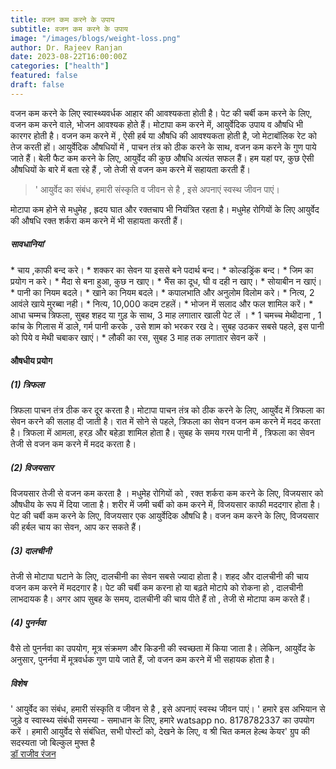 ```yaml
---
title: वजन कम करने के उपाय 
subtitle: वजन कम करने के उपाय 
image: "/images/blogs/weight-loss.png"
author: Dr. Rajeev Ranjan
date: 2023-08-22T16:00:00Z
categories: ["health"]
featured: false
draft: false
---
```


वजन कम करने के लिए स्वास्थ्यवर्धक आहार  की आवश्यकता होती है। पेट की चर्बी कम करने के लिए,  वजन कम करने वाले,  भोजन आवश्यक होते हैं। मोटापा कम करने में,  आयुर्वेदिक उपाय व औषधि भी कारगर होती है। वजन कम करने में , ऐसी हर्ब या औषधि की आवश्यकता होती है, जो मेटाबॉलिक रेट को तेज करती हों। आयुर्वेदिक औषधियों में , पाचन तंत्र को ठीक करने के साथ,  वजन कम करने के गुण पाये जाते हैं। बेली फैट कम करने के लिए,  आयुर्वेद की कुछ औषधि  अत्यंत सफल हैं। हम यहां पर,  कुछ ऐसी औषधियों के बारे में बता रहे हैं , जो तेजी से वजन कम करने में सहायता करती हैं।
<Blockquote name="डॉ राजीव रंजन">
  ' आयुर्वेद का संबंध, हमारी संस्कृति व जीवन से है , इसे अपनाएं स्वस्थ जीवन पाएं।
</Blockquote>

मोटापा कम होने से मधुमेह , ह्रदय घात और रक्तचाप भी नियंत्रित रहता है। मधुमेह रोगियों के लिए आयुर्वेद की औषधि रक्त शर्करा कम करने में भी सहायता करती हैं। 
<h5>सावधानियां</h5>
* चाय ,काफी बन्द करे।
* शक्कर का सेवन या इससे बने पदार्थ बन्द।
* कोल्डड्रिंक बन्द।
* जिम का प्रयोग न करे।
* मैदा से बना हुआ,  कुछ न खाए।
* भैंस का दूध,  घी व दही न खाए।
* सोयाबीन न खाएं।
* पानी का नियम बदले।
* खाने का नियम बदले।
* कपालभाति और अनुलोम विलोम करे।
* नित्य, 2 आवंले खाये मुरब्बा नही।
* नित्य, 10,000 कदम टहलें।
* भोजन में सलाद और फल शामिल करें।
* आधा चम्मच त्रिफला,  सुबह शहद या गुड़ के साथ,  3 माह लगातार खाली पेट लें ।
* 1 चमच्च मेथीदाना , 1 कांच के गिलास में डाले, गर्म पानी करके , उसे शाम को भरकर रख दे। सुबह उठकर सबसे पहले,  इस पानी को पिये व मेथी चबाकर खाएं।
* लौकी का रस,  सुबह 3 माह तक लगातार सेवन करें ।

<h4>औषधीय प्रयोग</h4>

<h5>(1) त्रिफला</h5> 
      त्रिफला पाचन तंत्र ठीक कर दूर करता है। मोटापा 
पाचन तंत्र को ठीक करने के लिए, आयुर्वेद में त्रिफला का सेवन करने की सलाह दी जाती है। रात में सोने से पहले,  त्रिफला का सेवन वजन कम करने में मदद करता है। त्रिफला में आमला, हरड़ और बहेडा़ शामिल होता है। सुबह के समय गरम पानी में , त्रिफला का सेवन तेजी से वजन कम करने में मदद करता है।

<h5>(2) विजयसार</h5>
       विजयसार तेजी से वजन कम करता है ।
मधुमेह रोगियों को , रक्त शर्करा कम करने के लिए,  विजयसार को औषधीय के रूप में दिया जाता है। शरीर में जमी चर्बी को कम करने में,  विजयसार काफी मददगार होता है। पेट की चर्बी कम करने के लिए, विजयसार एक आयुर्वेदिक औषधि है। वजन कम करने के लिए,  विजयसार की हर्बल चाय का सेवन, आप कर सकते हैं।

<h5>(3) दालचीनी</h5> 
      तेजी से मोटापा घटाने के लिए,  दालचीनी का सेवन सबसे ज्यादा होता है। शहद और दालचीनी की चाय वजन कम करने में मददगार है। पेट की चर्बी कम करना हो या बढ़ते मोटापे को रोकना हो , दालचीनी लाभदायक है। अगर आप सुबह के समय, दालचीनी की चाय पीते हैं तो , तेजी से मोटापा कम करते हैं।

 <h5>(4) पुनर्नवा</h5>
     वैसे तो पुनर्नवा का उपयोग,  मूत्र संक्रमण और किडनी की स्वच्छता में किया जाता है। लेकिन, आयुर्वेद के अनुसार, पुनर्नवा में मूत्रवर्धक गुण पाये जाते हैं, जो वजन कम करने में भी सहायक होता है।


<h5>विशेष</h5>
  ' आयुर्वेद का संबंध, हमारी संस्कृति व जीवन से है , इसे अपनाएं स्वस्थ जीवन पाएं। ' हमारे इस अभियान से जुडे़ व स्वास्थ्य संबंधी समस्या - समाधान के लिए, हमारे watsapp no.  8178782337 का उपयोग करें । हमारी आयुर्वेद से संबंधित, सभी पोस्टों को, देखने के लिए, व श्री चित कमल हेल्थ केयर' ग्रुप की सदस्यता जो बिल्कुल मुफ्त है



<div class="text-center mt-8">
        <a href="/doctors/rajeev-ranjan" class="btn btn-primary">डॉ राजीव रंजन</a> 
      </div>